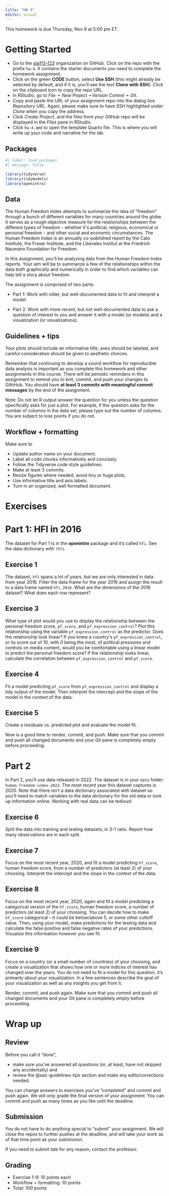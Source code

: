 ```yaml
---
title: "HW 4"
editor: visual
---
```


::: callout-important
This homework is due Thursday, Nov 9 at 5:00 pm ET.
:::

# Getting Started

-   Go to the [sta113-f23](https://github.com/sta113-f23) organization on GitHub. Click on the repo with the prefix `hw-4`. It contains the starter documents you need to complete the homework assignment.
-   Click on the green **CODE** button, select **Use SSH** (this might already be selected by default, and if it is, you'll see the text **Clone with SSH**). Click on the clipboard icon to copy the repo URL.
-   In RStudio, go to *File* ➛ *New Project* ➛*Version Control* ➛ *Git*.
-   Copy and paste the URL of your assignment repo into the dialog box *Repository URL*. Again, please make sure to have *SSH* highlighted under *Clone* when you copy the address.
-   Click *Create Project*, and the files from your GitHub repo will be displayed in the *Files* pane in RStudio.
-   Click `hw-4.qmd` to open the template Quarto file. This is where you will write up your code and narrative for the lab.

## Packages

```r
#| label: load-packages
#| message: false

library(tidyverse)
library(tidymodels)
library(openintro)
```

## Data

The Human Freedom Index attempts to summarize the idea of \"freedom\" through a bunch of different variables for many countries around the globe. It serves as a rough objective measure for the relationships between the different types of freedom - whether it\'s political, religious, economical or personal freedom - and other social and economic circumstances. The Human Freedom Index is an annually co-published report by the Cato Institute, the Fraser Institute, and the Liberales Institut at the Friedrich Naumann Foundation for Freedom.

In this assignment, you\'ll be analyzing data from the Human Freedom Index reports. Your aim will be to summarize a few of the relationships within the data both graphically and numerically in order to find which variables can help tell a story about freedom.

The assignment is comprised of two parts:

-   Part 1: Work with older, but well-documented data to fit and interpret a model.

-   Part 2: Work with more recent, but not well-documented data to ask a question of interest to you and answer it with a model (or models) and a visualization (or visualizations).

## Guidelines + tips {#sec-guidelines-tips}

Your plots should include an informative title, axes should be labeled, and careful consideration should be given to aesthetic choices.

Remember that continuing to develop a sound workflow for reproducible data analysis is important as you complete this homework and other assignments in this course. There will be periodic reminders in this assignment to remind you to knit, commit, and push your changes to GithHub. You should have **at least 3 commits with meaningful commit messages** by the end of the assignment.

::: callout-note
Note: Do not let R output answer the question for you unless the question specifically asks for just a plot. For example, if the question asks for the number of columns in the data set, please type out the number of columns. You are subject to lose points if you do not.
:::

## Workflow + formatting

Make sure to

-   Update author name on your document.
-   Label all code chunks informatively and concisely.
-   Follow the Tidyverse code style guidelines.
-   Make at least 3 commits.
-   Resize figures where needed, avoid tiny or huge plots.
-   Use informative title and axis labels.
-   Turn in an organized, well formatted document.

# Exercises

# Part 1: HFI in 2016

The dataset for Part 1 is in the **openintro** package and it's called `hfi`. See the data dictionary with `?hfi`.

## Exercise 1

The dataset, `hfi` spans a lot of years, but we are only interested in data from year 2016. Filter the data frame for the year 2016 and assign the result to a data frame named `hfi_2016`. What are the dimensions of the 2016 dataset? What does each row represent?

## Exercise 3

What type of plot would you use to display the relationship between the personal freedom score, `pf_score`, and `pf_expression_control`? Plot this relationship using the variable `pf_expression_control` as the predictor. Does the relationship look linear? If you knew a country\'s `pf_expression_control`, or its score out of 10, with 0 being the most, of political pressures and controls on media content, would you be comfortable using a linear model to predict the personal freedom score? If the relationship looks linear, calculate the correlation between `pf_expression_control` and `pf_score`.

## Exercise 4

Fit a model predicting `pf_score` from `pf_expression_control` and display a tidy output of the model. Then interpret the intercept and the slope of the model in the context of the data.

## Exercise 5

Create a residuals vs. predicted plot and evaluate the model fit.

::: render-commit-push
Now is a good time to render, commit, and push. Make sure that you commit and push all changed documents and your Git pane is completely empty before proceeding.
:::

# Part 2

In Part 2, you'll use data released in 2022. The dataset is in your `data` folder: `human-freedom-index-2022`. The most recent year this dataset captures is 2020. Note that there isn't a data dictionary associated with dataset so you'll need to match variables to the data dictionary for the old data or look up information online. Working with real data can be tedious!

## Exercise 6

Split the data into training and testing datasets, in 3-1 ratio. Report how many observations are in each split.

## Exercise 7

Focus on the most recent year, 2020, and fit a model predicting `hf_score`, human freedom score, from a number of predictors (at least 2) of your choosing. Interpret the intercept and the slope in the context of the data.

## Exercise 8

Focus on the most recent year, 2020, again and fit a model predicting a categorical version of the `hf_score`, human freedom score, a number of predictors (at least 2) of your choosing. You can decide how to make `hf_score` categorical -- it could be below/above 5, or some other cuttoff value. Then, using your model, make predictions for the testing data and calculate the false positive and false negative rates of your predictions. Visualize this information however you see fit.

## Exercise 9

Focus on a country (or a small number of countries) of your choosing, and create a visualization that shows how one or more indices of interest has changed over the years. You do not need to fit a model for this question, it's primarily about your visualization. In a few sentences describe the goal of your visualization as well as any insights you get from it.

::: render-commit-push
Render, commit, and push again. Make sure that you commit and push all changed documents and your Git pane is completely empty before proceeding.
:::

# Wrap up

## Review

Before you call it "done",

-   make sure you've answered all questions (or, at least, have not skipped any accidentally) and
-   review the @sec-guidelines-tips section and make any edits/corrections needed.

You can change answers to exercises you've "completed" and commit and push again. We will only grade the final version of your assignment. You can commit and push as many times as you like until the deadline.

## Submission

You do not have to do anything special to "submit" your assignment. We will close the repos to further pushes at the deadline, and will take your work as of that time point as your submission.

If you need to submit late for any reason, contact the professor.

## Grading

-   Exercise 1-9: 10 points each
-   Workflow + formatting: 10 points
-   Total: 100 points
